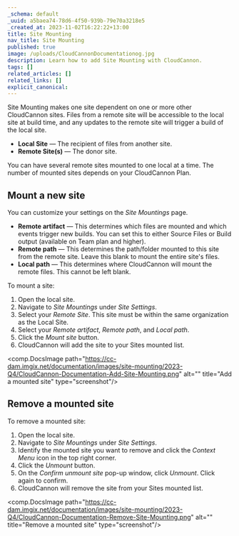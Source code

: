 ```yaml
---
_schema: default
_uuid: a5baea74-78d6-4f50-939b-79e70a3218e5
_created_at: 2023-11-02T16:22:22+13:00
title: Site Mounting
nav_title: Site Mounting
published: true
image: /uploads/CloudCannonDocumentationog.jpg
description: Learn how to add Site Mounting with CloudCannon.
tags: []
related_articles: []
related_links: []
explicit_canonical:
---
```

Site Mounting makes one site dependent on one or more other CloudCannon sites. Files from a remote site will be accessible to the local site at build time, and any updates to the remote site will trigger a build of the local site.

* **Local Site**&nbsp;— The recipient of files from another site.
* **Remote Site(s)**&nbsp;— The donor site.

You can have several remote sites mounted to one local at a time. The number of mounted sites depends on your CloudCannon Plan.

## Mount a new site

You can customize your settings on the&nbsp;*Site Mountings*&nbsp;page.

* **Remote artifact**&nbsp;— This determines which files are mounted and which events trigger new builds. You can set this to either Source Files or Build output (available on Team plan and higher).
* **Remote path**&nbsp;— This determines the path/folder mounted to this site from the remote site. Leave this blank to mount the entire site's files.
* **Local path**&nbsp;— This determines where CloudCannon will mount the remote files. This cannot be left blank.

To mount a site:

1. Open the local site.
2. Navigate to&nbsp;*Site Mountings*&nbsp;under&nbsp;*Site Settings*.
3. Select your&nbsp;*Remote Site*. This site must be within the same organization as the Local Site.
4. Select your&nbsp;*Remote artifact*,&nbsp;*Remote path*, and&nbsp;*Local path*.
5. Click the&nbsp;*Mount site*&nbsp;button.
6. CloudCannon will add the site to your Sites mounted list.

<comp.DocsImage path="https://cc-dam.imgix.net/documentation/images/site-mounting/2023-Q4/CloudCannon-Documentation-Add-Site-Mounting.png" alt="" title="Add a mounted site" type="screenshot"/>

## Remove a mounted site

To remove a mounted site:

1. Open the local site.
2. Navigate to&nbsp;*Site Mountings*&nbsp;under&nbsp;*Site Settings*.
3. Identify the mounted site you want to remove and click the&nbsp;*Context Menu*&nbsp;icon in the top right corner.
4. Click the&nbsp;*Unmount*&nbsp;button.
5. On the&nbsp;*Confirm unmount site*&nbsp;pop-up window, click&nbsp;*Unmount*. Click again to confirm.
6. CloudCannon will remove the site from your Sites mounted list.

<comp.DocsImage path="https://cc-dam.imgix.net/documentation/images/site-mounting/2023-Q4/CloudCannon-Documentation-Remove-Site-Mounting.png" alt="" title="Remove a mounted site" type="screenshot"/>